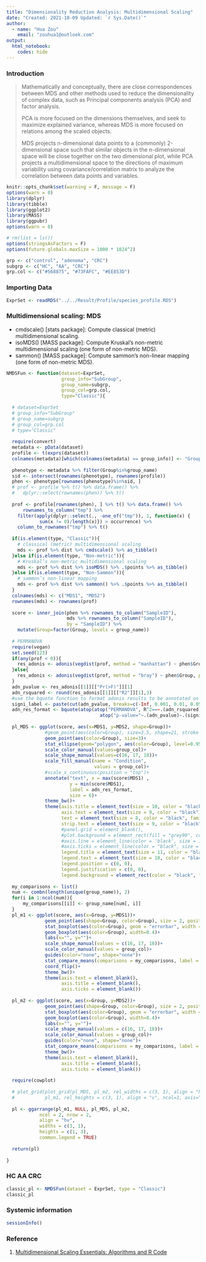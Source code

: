 ```yaml
---
title: "Dimensionality Reduction Analysis: Multidimensional Scaling"
date: "Created: 2021-10-09 Updated: `r Sys.Date()`"
author: 
  - name: "Hua Zou"
    email: "zouhua1@outlook.com"
output: 
  html_notebook:
    codes: hide
---
```


### Introduction

> Mathematically and conceptually, there are close correspondences between MDS and other methods used to reduce the dimensionality of complex data, such as Principal components analysis (PCA) and factor analysis.
>
>PCA is more focused on the dimensions themselves, and seek to maximize explained variance, whereas MDS is more focused on relations among the scaled objects.
>
>MDS projects n-dimensional data points to a (commonly) 2-dimensional space such that similar objects in the n-dimensional space will be close together on the two dimensional plot, while PCA projects a multidimensional space to the directions of maximum variability using covariance/correlation matrix to analyze the correlation between data points and variables.


```r
knitr::opts_chunk$set(warning = F, message = F)
options(warn = 0)
library(dplyr)
library(tibble)
library(ggplot2)
library(MASS)
library(ggpubr)
options(warn = 0)

# rm(list = ls())
options(stringsAsFactors = F)
options(future.globals.maxSize = 1000 * 1024^2)

grp <- c("control", "adenoma", "CRC")
subgrp <- c("HC", "AA", "CRC")
grp.col <- c("#568875", "#73FAFC", "#EE853D")
```


### Importing Data 
```r
ExprSet <- readRDS("../../Result/Profile/species_profile.RDS")
```


### Multidimensional scaling: MDS

* cmdscale() [stats package]: Compute classical (metric) multidimensional scaling.
* isoMDS() [MASS package]: Compute Kruskal’s non-metric multidimensional scaling (one form of non-metric MDS).
* sammon() [MASS package]: Compute sammon’s non-linear mapping (one form of non-metric MDS).

```r
NMDSFun <- function(dataset=ExprSet,
                    group_info="SubGroup",
                    group_name=subgrp,
                    group_col=grp.col,
                    type="Classic"){
  
  # dataset=ExprSet
  # group_info="SubGroup"
  # group_name=subgrp
  # group_col=grp.col
  # type="Classic"
  
  require(convert)
  metadata <- pData(dataset)
  profile <- t(exprs(dataset))
  colnames(metadata)[which(colnames(metadata) == group_info)] <- "Group"
  
  phenotype <- metadata %>% filter(Group%in%group_name)
  sid <- intersect(rownames(phenotype), rownames(profile))
  phen <- phenotype[rownames(phenotype)%in%sid, ]
  # prof <- profile %>% t() %>% data.frame() %>%
  #   dplyr::select(rownames(phen)) %>% t()
  
  prof <- profile[rownames(phen), ] %>% t() %>% data.frame() %>%
      rownames_to_column("tmp") %>%
    filter(apply(dplyr::select(., -one_of("tmp")), 1, function(x) {
            sum(x != 0)/length(x)}) > occurrence) %>%
    column_to_rownames("tmp") %>% t()
  
  if(is.element(type, "Classic")){
    # classical (metric) multidimensional scaling
    mds <- prof %>% dist %>% cmdscale() %>% as_tibble()
  }else if(is.element(type, "Non-metric")){
    # Kruskal’s non-metric multidimensional scaling
    mds <- prof %>% dist %>% isoMDS() %>% .$points %>% as_tibble()
  }else if(is.element(type, "Non-Sammon")){
    # sammon’s non-linear mapping
    mds <- prof %>% dist %>% sammon() %>% .$points %>% as_tibble()
  }
  colnames(mds) <- c("MDS1", "MDS2")
  rownames(mds) <- rownames(prof)
  
  score <- inner_join(phen %>% rownames_to_column("SampleID"),
                      mds %>% rownames_to_column("SampleID"),
                      by = "SampleID") %>%
    mutate(Group=factor(Group, levels = group_name))
  
  # PERMANOVA
  require(vegan)
  set.seed(123)
  if(any(prof < 0)){
    res_adonis <- adonis(vegdist(prof, method = "manhattan") ~ phen$Group, permutations = 999) 
  }else{
    res_adonis <- adonis(vegdist(prof, method = "bray") ~ phen$Group, permutations = 999)    
  }
  adn_pvalue <- res_adonis[[1]][["Pr(>F)"]][1]
  adn_rsquared <- round(res_adonis[[1]][["R2"]][1],3)
  #use the bquote function to format adonis results to be annotated on the ordination plot.
  signi_label <- paste(cut(adn_pvalue, breaks=c(-Inf, 0.001, 0.01, 0.05, Inf), label=c("***", "**", "*", ".")))
  adn_res_format <- bquote(atop(atop("PERMANOVA", R^2==~.(adn_rsquared)),
                                  atop("p-value="~.(adn_pvalue)~.(signi_label), phantom()))) 
  
  pl_MDS <- ggplot(score, aes(x=MDS1, y=MDS2, shape=Group))+
              #geom_point(aes(color=Group), size=3.5, shape=21, stroke = .8, color = "black")+
              geom_point(aes(color=Group), size=3)+
              stat_ellipse(geom="polygon", aes(color=Group), level=0.95, alpha=0.2)+
              scale_color_manual(values=group_col)+
              scale_shape_manual(values=c(16, 17, 18))+
              scale_fill_manual(name = "Condition", 
                                values = group_col)+
              #scale_x_continuous(position = "top")+
              annotate("text", x = max(score$MDS1) ,
                       y = min(score$MDS1),
                       label = adn_res_format,
                       size = 6)+
              theme_bw()+
              theme(axis.title = element_text(size = 10, color = "black", face = "bold"),
                    axis.text = element_text(size = 9, color = "black"),
                    text = element_text(size = 8, color = "black", family = "serif"),
                    strip.text = element_text(size = 9, color = "black", face = "bold"), 
                    #panel.grid = element_blank(),
                    #plot.background = element_rect(fill = "grey90", color = "black", size = 1),
                    #axis.line = element_line(color = 'black', size = 1),
                    #axis.ticks = element_line(color = "black", size = 1),
                    legend.title = element_text(size = 11, color = "black", family = "serif"),
                    legend.text = element_text(size = 10, color = "black", family = "serif"),
                    legend.position = c(0, 0),
                    legend.justification = c(0, 0),
                    legend.background = element_rect(color = "black", fill = "white", linetype = 2, size = 0.5))
  
  my_comparisons <- list()
  num <- combn(length(unique(group_name)), 2)
  for(i in 1:ncol(num)){
      my_comparisons[[i]] <- group_name[num[, i]]
  }
  pl_m1 <- ggplot(score, aes(x=Group, y=MDS1))+
              geom_point(aes(shape=Group, color=Group), size = 2, position = position_jitterdodge())+
              stat_boxplot(aes(color=Group), geom = "errorbar", width = .12, size=2)+
              geom_boxplot(aes(color=Group), width=0.4)+
              labs(x="", y="")+
              scale_shape_manual(values = c(16, 17, 18))+
              scale_color_manual(values = group_col)+
              guides(color="none", shape="none")+
              stat_compare_means(comparisons = my_comparisons, label = "p.signif")+
              coord_flip()+
              theme_bw()+
              theme(axis.text = element_blank(),
                    axis.title = element_blank(),
                    axis.ticks = element_blank())
  
  pl_m2 <- ggplot(score, aes(x=Group, y=MDS2))+
              geom_point(aes(shape=Group, color=Group), size = 2, position = position_jitterdodge())+
              stat_boxplot(aes(color=Group), geom = "errorbar", width = .12, size=2)+
              geom_boxplot(aes(color=Group), width=0.4)+
              labs(x="", y="")+
              scale_shape_manual(values = c(16, 17, 18))+
              scale_color_manual(values = group_col)+
              guides(color="none", shape="none")+
              stat_compare_means(comparisons = my_comparisons, label = "p.signif")+
              theme_bw()+
              theme(axis.text = element_blank(),
                    axis.title = element_blank(),
                    axis.ticks = element_blank())
  
  require(cowplot)
  
  # plot_grid(plot_grid(pl_MDS, pl_m2, rel_widths = c(3, 1), align = "hv", ncol = 2),
  #           pl_m1, rel_heights = c(3, 1), align = "v", ncol=1, axis="r")
  
  pl <- ggarrange(pl_m1, NULL, pl_MDS, pl_m2, 
            ncol = 2, nrow = 2, 
            align = "hv", 
            widths = c(3, 1), 
            heights = c(1, 3), 
            common.legend = TRUE)
  
  return(pl)
  
}
```


### HC AA CRC 
```r
classic_pl <- NMDSFun(dataset = ExprSet, type = "Classic")
classic_pl
```


### Systemic information
```r
sessionInfo()
```


### Reference 

1. [Multidimensional Scaling Essentials: Algorithms and R Code](http://www.sthda.com/english/articles/31-principal-component-methods-in-r-practical-guide/122-multidimensional-scaling-essentials-algorithms-and-r-code/)

